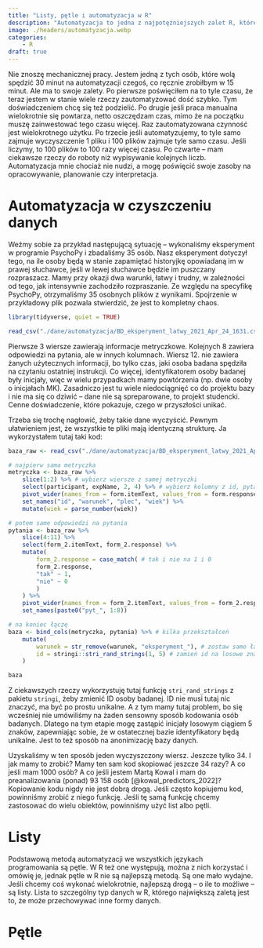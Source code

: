 ```yaml
---
title: "Listy, pętle i automatyzacja w R"
description: "Automatyzacja to jedna z najpotężniejszych zalet R, której nie mają programy statystyczne oparte na interfejsie graficznym. Jeśli chcemy zrobić jakąś czynność wiele razy tak samo lub prawie tak samo, możemy wykorzystać siłę programowania i zrobić to setki razy kilkoma linijkami. Postaram się to tutaj pokazać."
image: ./headers/automatyzacja.webp
categories:
    - R
draft: true
---
```


Nie znoszę mechanicznej pracy. Jestem jedną z tych osób, które wolą spędzić 30 minut na automatyzacji czegoś, co ręcznie zrobiłbym w 15 minut. Ale ma to swoje zalety. Po pierwsze poświęciłem na to tyle czasu, że teraz jestem w stanie wiele rzeczy zautomatyzować dość szybko. Tym doświadczeniem chcę się też podzielić. Po drugie jeśli praca manualna wielokrotnie się powtarza, netto oszczędzam czas, mimo że na początku muszę zainwestować tego czasu więcej. Raz zautomatyzowana czynność jest wielokrotnego użytku. Po trzecie jeśli automatyzujemy, to tyle samo zajmuje wyczyszczenie 1 pliku i 100 plików zajmuje tyle samo czasu. Jeśli liczymy, to 100 plików to 100 razy więcej czasu. Po czwarte -- mam ciekawsze rzeczy do roboty niż wypisywanie kolejnych liczb. Automatyzacja mnie chociaż nie nudzi, a mogę poświęcić swoje zasoby na opracowywanie, planowanie czy interpretacja.

# Automatyzacja w czyszczeniu danych

Weźmy sobie za przykład następującą sytuację -- wykonaliśmy eksperyment w programie PsychoPy i zbadaliśmy 35 osób. Nasz eksperyment dotyczył tego, na ile osoby będą w stanie zapamiętać historyjkę opowiadaną im w prawej słuchawce, jeśli w lewej słuchawce będzie im puszczany rozpraszacz. Mamy przy okazji dwa warunki, łatwy i trudny, w zależności od tego, jak intensywnie zachodziło rozpraszanie. Ze względu na specyfikę PsychoPy, otrzymaliśmy 35 osobnych plików z wynikami. Spojrzenie w przykładowy plik pozwala stwierdzić, że jest to kompletny chaos.

```r
library(tidyverse, quiet = TRUE)

read_csv("./dane/automatyzacja/BD_eksperyment_latwy_2021_Apr_24_1631.csv")
```

Pierwsze 3 wiersze zawierają informacje metryczkowe. Kolejnych 8 zawiera odpowiedzi na pytania, ale w innych kolumnach. Wiersz 12. nie zawiera żanych użytecznych informacji, bo tylko czas, jaki osoba badana spędziła na czytaniu ostatniej instrukcji. Co więcej, identyfikatorem osoby badanej były inicjały, więc w wielu przypadkach mamy powtórzenia (np. dwie osoby o inicjałach MK). Zasadniczo jest tu wiele niedociągnięć co do projektu bazy i nie ma się co dziwić -- dane nie są spreparowane, to projekt studencki. Cenne doświadczenie, które pokazuje, czego w przyszłości unikać.

Trzeba się trochę nagłowić, żeby takie dane wyczyścić. Pewnym ułatwieniem jest, że wszystkie te pliki mają identyczną strukturę. Ja wykorzystałem tutaj taki kod:

```r
baza_raw <- read_csv("./dane/automatyzacja/BD_eksperyment_latwy_2021_Apr_24_1631.csv")

# najpierw sama metryczka
metryczka <- baza_raw %>%
    slice(1:2) %>% # wybierz wiersze z samej metryczki
    select(participant, expName, 2, 4) %>% # wybierz kolumny z id, pytaniem i odpowiedzią
    pivot_wider(names_from = form.itemText, values_from = form.response) %>% # format długi
    set_names("id", "warunek", "plec", "wiek") %>%
    mutate(wiek = parse_number(wiek))

# potem same odpowiedzi na pytania
pytania <- baza_raw %>%
    slice(4:11) %>%
    select(form_2.itemText, form_2.response) %>%
    mutate(
        form_2.response = case_match( # tak i nie na 1 i 0
        form_2.response,
        "tak" ~ 1,
        "nie" ~ 0
        )
    ) %>%
    pivot_wider(names_from = form_2.itemText, values_from = form_2.response) %>%
    set_names(paste0("pyt_", 1:8))

# na koniec łączę
baza <- bind_cols(metryczka, pytania) %>% # kilka przekształceń
    mutate(
        warunek = str_remove(warunek, "eksperyment_"), # zostaw samo łatwy albo trudny
        id = stringi::stri_rand_strings(1, 5) # zamień id na losowe znaki
    )

baza
```

Z ciekawszych rzeczy wykorzystuję tutaj funkcję `stri_rand_strings` z pakietu `stringi`, żeby zmienić ID osoby badanej. ID nie musi tutaj nic znaczyć, ma być po prostu unikalne. A z tym mamy tutaj problem, bo się wcześniej nie umówiliśmy na żaden sensowny sposób kodowania osób badanych. Dlatego na tym etapie mogę zastąpić inicjały losowym ciągiem 5 znaków, zapewniając sobie, że w ostatecznej bazie identyfikatory będą unikalne. Jest to też sposób na anonimizację bazy danych.

Uzyskaliśmy w ten sposób jeden wyczyszczony wiersz. Jeszcze tylko 34. I jak mamy to zrobić? Mamy ten sam kod skopiować jeszcze 34 razy? A co jeśli mam 1000 osób? A co jeśli jestem Martą Kowal i mam do preanalizowania (ponad) 93 158 osób [@kowal_predictors_2022]? Kopiowanie kodu nigdy nie jest dobrą drogą. Jeśli często kopiujemu kod, powinniśmy zrobić z niego funkcję. Jeśli tę samą funkcję chcemy zastosować do wielu obiektów, powinniśmy użyć list albo pętli.

# Listy

Podstawową metodą automatyzacji we wszystkich językach programowania są pętle. W R też one występują, można z nich korzystać i omówię je, jednak pętle w R nie są najlepszą metodą. Są one mało wydajne. Jeśli chcemy coś wykonać wielokrotnie, najlepszą drogą -- o ile to możliwe -- są listy. Lista to szczególny typ danych w R, którego największą zaletą jest to, że może przechowywać inne formy danych.

# Pętle